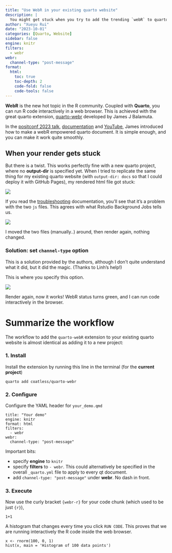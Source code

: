 ```yaml
---
title: "Use WebR in your existing quarto website"
description: |
  You might get stuck when you try to add the trending `webR` to quarto extension in your website. This is one way to fix it.
author: "Xueyu Rui"
date: "2023-10-01"
categories: [Quarto, Website]
sidebar: false
engine: knitr
filters: 
  - webr
webr:
  channel-type: "post-message"
format: 
  html:
    toc: true
    toc-depth: 2
    code-fold: false
    code-tools: false
---
```


**WebR** is the new hot topic in the R community. Coupled with **Quarto**, you can run R code interactively in a web browser. This is achieved with the great quarto extension, [quarto-webr](https://github.com/coatless/quarto-webr) developed by James J Balamuta. 

In the [positconf 2023 talk](https://assets.thecoatlessprofessor.com/talks/quarto-webr-posit-conf-23-talk.pdf), [documentation](https://github.com/coatless/quarto-webrhttps://github.com/coatless/quarto-webr) and [YouTube](https://www.youtube.com/watch?v=DoRR2S5lLvk), James introduced how to make a webR empowered quarto document. It is simple enough, and you can make it work quite smoothly.

## When your render gets stuck

But there is a twist. This works perfectly fine with a new quarto project, where no **output-dir** is specified yet. When I tried to replicate the same thing for my existing quarto website (with `output-dir: docs` so that I could deploy it with GitHub Pages), my rendered html file got stuck: 

![](fig1_webr_fail.png)

If you read the [troubleshooting](https://quarto-webr.thecoatlessprofessor.com/qwebr-troubleshooting.html) documentation, you'll see that it's a problem with the two `js` files. This agrees with what Rstudio Background Jobs tells us. 

![](fig2_render_msg.png)

I moved the two files (manually..) around, then render again, nothing changed.

### Solution: set `channel-type` option

This is a solution provided by the authors, although I don't quite understand what it did, but it did the magic. (Thanks to Linh's help!)

This is where you specify this option. 

![](fig3_yml.png)

Render again, now it works! WebR status turns green, and I can run code interactively in the browser.

# Summarize the workflow

The workflow to add the `quarto-webR` extension to your existing quarto website is almost identical as adding it to a new project: 

### 1. Install

Install the extension by running this line in the terminal (for the **current project**)

```
quarto add coatless/quarto-webr
```

### 2. Configure

Configure the YAML header for `your_demo.qmd`

```
title: "Your demo"
engine: knitr
format: html
filters: 
  - webr
webr: 
  channel-type: "post-message"
```

Important bits: 

* specify **engine** to `knitr`
* specify **filters** to `- webr`. This could alternatively be specified in the overall `_quarto.yml` file to apply to every qt document.
* add `channel-type: "post-message"` under **webr**. No dash in front. 

### 3. Execute

Now use the curly bracket `{webr-r}` for your code chunk (which used to be just `{r}`),

```webr-r
1+1
```


A histogram that changes every time you click `RUN CODE`. This proves that we are running interactively the R code inside the web browser.

```webr-r
x <- rnorm(100, 0, 1)
hist(x, main = 'Histogram of 100 data points')
```





